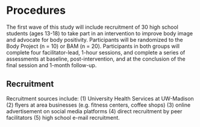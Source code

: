 # Procedures

The first wave of this study will include recruitment of 30 high school students (ages 13-18) to take part in an intervention to improve body image and advocate for body positivity. Participants will be randomized to the Body Project (n = 10) or BAM (n = 20). Participants in both groups will complete four facilitator-lead, 1-hour sessions, and complete a series of assessments at baseline, post-intervention, and at the conclusion of the final session and 1-month follow-up.

## Recruitment

Recruitment sources include: (1) University Health Services at UW-Madison (2) flyers at area businesses (e.g. fitness centers, coffee shops) (3) online advertisement on social media platforms (4) direct recruitment by peer facilitators (5) high school e-mail recruitment.
